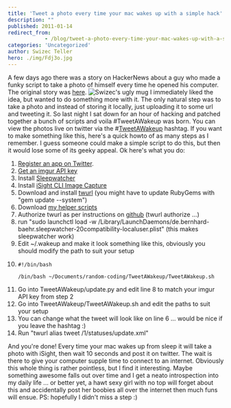 ```yaml
---
title: 'Tweet a photo every time your mac wakes up with a simple hack'
description: ""
published: 2011-01-14
redirect_from: 
            - /blog/tweet-a-photo-every-time-your-mac-wakes-up-with-a-simple-hack/swizec/1543
categories: 'Uncategorized'
author: Swizec Teller
hero: ./img/Fdj3o.jpg
---
```

A few days ago there was a story on HackerNews about a guy who made a funky script to take a photo of himself every time he opened his computer. The original story was [here](http://benjamin-meyer-home.blogspot.com/2011/01/1-10-photos-every-day-starting-in-2006.html). ![](./img/Fdj3o.jpg "Swizec's ugly mug") I immediately liked the idea, but wanted to do something more with it. The only natural step was to take a photo and instead of storing it locally, just uploading it to some url and tweeting it. So last night I sat down for an hour of hacking and patched together a bunch of scripts and voila #TweetAWakeup was born. You can view the photos live on twitter via the #[TweetAWakeup](http://twitter.com/#!/search?q=%23TweetAWakeup) hashtag. If you want to make something like this, here's a quick howto of as many steps as I remember. I guess someone could make a simple script to do this, but then it would lose some of its geeky appeal. Ok here's what you do:

1. [Register an app on Twitter](http://dev.twitter.com/apps/new).
2. [Get an imgur API key](http://imgur.com/register/api_anon)
3. Install [Sleepwatcher](http://www.bernhard-baehr.de/)
4. Install [iSight CLI Image Capture](http://www.intergalactic.de/pages/iSight.html)
5. Download and install [twurl](https://github.com/marcel/twurl) (you might have to update RubyGems with "gem update --system")
6. Download [my helper scripts](https://github.com/Swizec/random-coding/tree/TweetAWakeup)
7. Authorize twurl as per instructions on [github](https://github.com/marcel/twurl) (twurl authorize ...)
8. run "sudo launchctl load -w /Library/LaunchDaemons/de.bernhard-baehr.sleepwatcher-20compatibility-localuser.plist" (this makes sleepwatcher work)
9. Edit ~/.wakeup and make it look something like this, obviously you should modify the path to suit your setup
10. ```
    #!/bin/bash

    /bin/bash ~/Documents/random-coding/TweetAWakeup/TweetAWakeup.sh
    ```
11. Go into TweetAWakeup/update.py and edit line 8 to match your imgur API key from step 2
12. Go into TweetAWakeup/TweetAWakeup.sh and edit the paths to suit your setup
13. You can change what the tweet will look like on line 6 ... would be nice if you leave the hashtag :)
14. Run "twurl alias tweet /1/statuses/update.xml"

And you're done! Every time your mac wakes up from sleep it will take a photo with iSight, then wait 10 seconds and post it on twitter. The wait is there to give your computer supple time to connect to an internet. Obviously this whole thing is rather pointless, but I find it interesting. Maybe something awesome falls out over time and I get a neato introspection into my daily life ... or better yet, a hawt sexy girl with no top will forget about this and accidentally post her boobies all over the internet then much funs will ensue. PS: hopefully I didn't miss a step :)